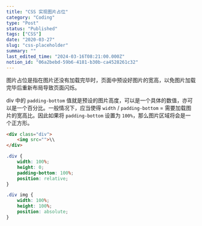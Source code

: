 ```yaml
---
title: "CSS 实现图片占位"
category: "Coding"
type: "Post"
status: "Published"
tags: ["CSS"]
date: "2020-03-27"
slug: "css-placeholder"
summary: ""
last_edited_time: "2024-03-16T08:21:00.000Z"
notion_id: "06a2bebd-59b6-4181-b30b-ca4528261c32"
---
```



图片占位是指在图片还没有加载完毕时，页面中预设好图片的宽高，以免图片加载完毕后重新布局导致页面闪烁。


div 中的 `padding-bottom` 值就是预设的图片高度，可以是一个具体的数值，亦可以是一个百分比。一般情况下，应当使得 `width` / `padding-bottom` = 需要加载图片的宽高比。因此如果将 `padding-bottom` 设置为 `100%`，那么图片区域将会是一个正方形。


```html
<div class="div">
    <img src="">\\
</div>
```


```css
.div {
    width: 100%;
    height: 0;
    padding-bottom: 100%;
    position: relative;
}

.div img {
    width: 100%;
    height: 100%;
    position: absolute;
}
```


